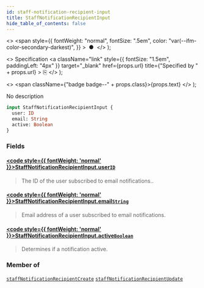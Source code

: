 ```yaml
---
id: staff-notification-recipient-input
title: StaffNotificationRecipientInput
hide_table_of_contents: false
---
```


  <>
    <span
      style={{
        fontWeight: "normal",
        fontSize: ".5em",
        color: "var(--ifm-color-secondary-darkest)",
      }}
    >
      &nbsp;●&nbsp;
    </span>
  </>
);

  <>
    Specification
    <a
      className="link"
      style={{ fontSize: "1.5em", paddingLeft: "4px" }}
      target="\_blank"
      href={props.url}
      title={"Specified by " + props.url}
    >
      ⎘
    </a>
  </>
);

  <>
    <span className={"badge badge--" + props.class}>{props.text}</span>
  </>
);

No description

```graphql
input StaffNotificationRecipientInput {
  user: ID
  email: String
  active: Boolean
}
```

### Fields

#### [<code style={{ fontWeight: 'normal' }}>StaffNotificationRecipientInput.<b>user</b></code>](#)<Bullet />[`ID`](../../api-reference/scalars/id) <Badge class="secondary" text="scalar"/>

> The ID of the user subscribed to email notifications..

#### [<code style={{ fontWeight: 'normal' }}>StaffNotificationRecipientInput.<b>email</b></code>](#)<Bullet />[`String`](../../api-reference/scalars/string) <Badge class="secondary" text="scalar"/>

> Email address of a user subscribed to email notifications.

#### [<code style={{ fontWeight: 'normal' }}>StaffNotificationRecipientInput.<b>active</b></code>](#)<Bullet />[`Boolean`](../../api-reference/scalars/boolean) <Badge class="secondary" text="scalar"/>

> Determines if a notification active.

### Member of

[`staffNotificationRecipientCreate`](../../api-reference/mutations/staff-notification-recipient-create) <Badge class="secondary" text="mutation"/><Bullet />[`staffNotificationRecipientUpdate`](../../api-reference/mutations/staff-notification-recipient-update) <Badge class="secondary" text="mutation"/>
